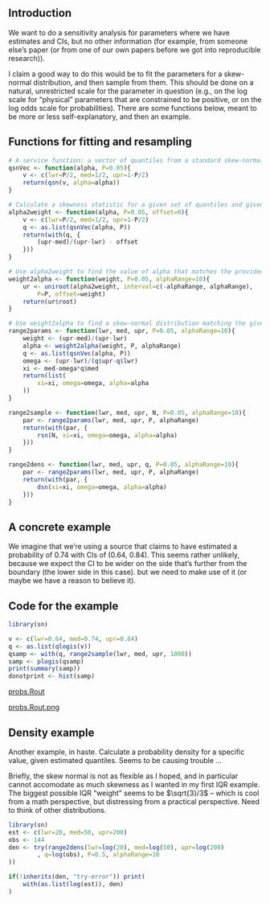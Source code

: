 
## Introduction 

We want to do a sensitivity analysis for parameters where we have estimates and CIs, but no other information (for example, from someone else's paper (or from one of our own papers before we got into reproducible research)).

I claim a good way to do this would be to fit the parameters for a skew-normal distribution, and then sample from them. This should be done on a natural, unrestricted scale for the parameter in question (e.g., on the log scale for "physical" parameters that are constrained to be positive, or on the log odds scale for probabilities). There are some functions below, meant to be more or less self-explanatory, and then an example.

## Functions for fitting and resampling 

```r
# A service function: a vector of quantiles from a standard skew-normal with parameter alpha
qsnVec <- function(alpha, P=0.05){
	v <- c(lwr=P/2, med=1/2, upr=1-P/2)
	return(qsn(v, alpha=alpha))
}

# Calculate a skewness statistic for a given set of quantiles and given skew-normal parameter alpha
alpha2weight <- function(alpha, P=0.05, offset=0){
	v <- c(lwr=P/2, med=1/2, upr=1-P/2)
	q <- as.list(qsnVec(alpha, P))
	return(with(q, {
		(upr-med)/(upr-lwr) - offset
	}))
}

# Use alpha2weight to find the value of alpha that matches the provided skewness statistic
weight2alpha <- function(weight, P=0.05, alphaRange=10){
	ur <- uniroot(alpha2weight, interval=c(-alphaRange, alphaRange), 
		P=P, offset=weight)
	return(ur$root)
}

# Use weight2alpha to find a skew-normal distribution matching the given quantiles
range2params <- function(lwr, med, upr, P=0.05, alphaRange=10){
	weight <- (upr-med)/(upr-lwr)
	alpha <- weight2alpha(weight, P, alphaRange)
	q <- as.list(qsnVec(alpha, P))
	omega <- (upr-lwr)/(q$upr-q$lwr)
	xi <- med-omega*q$med
	return(list(
		xi=xi, omega=omega, alpha=alpha
	))
}

range2sample <- function(lwr, med, upr, N, P=0.05, alphaRange=10){
	par <- range2params(lwr, med, upr, P, alphaRange)
	return(with(par, {
		rsn(N, xi=xi, omega=omega, alpha=alpha)
	}))
}

range2dens <- function(lwr, med, upr, q, P=0.05, alphaRange=10){
	par <- range2params(lwr, med, upr, P, alphaRange)
	return(with(par, {
		dsn(xi=xi, omega=omega, alpha=alpha)
	}))
}
```

## A concrete example 

We imagine that we're using a source that claims to have estimated a probability of 0.74 with CIs of (0.64, 0.84). This seems rather unlikely,
<ref>
because we expect the CI to be wider on the side that's further from the boundary (the lower side in this case).
</ref>
but we need to make use of it (or maybe we have a reason to believe it). 

## Code for the example 


```r
library(sn)

v <- c(lwr=0.64, med=0.74, upr=0.84)
q <- as.list(qlogis(v))
qsamp <- with(q, range2sample(lwr, med, upr, 1000))
samp <- plogis(qsamp)
print(summary(samp))
donotprint <- hist(samp)
```

[probs.Rout](probs.Rout)

[probs.Rout.png](probs.Rout.png)

## Density example 

Another example, in haste. Calculate a probability density for a specific value, given estimated quantiles. Seems to be causing trouble ...

Briefly, the skew normal is not as flexible as I hoped, and in particular cannot accomodate as much skewness as I wanted in my first IQR example. The biggest possible IQR "weight" seems to be $\sqrt{3}/3$ – which is cool from a math perspective, but distressing from a practical perspective. Need to think of other distributions.

```r
library(sn)
est <- c(lwr=20, med=50, upr=200)
obs <- 144
den <- try(range2dens(lwr=log(20), med=log(50), upr=log(200)
		, q=log(obs), P=0.5, alphaRange=10
))

if(!inherits(den, "try-error")) print(
	with(as.list(log(est)), den)
)
```
